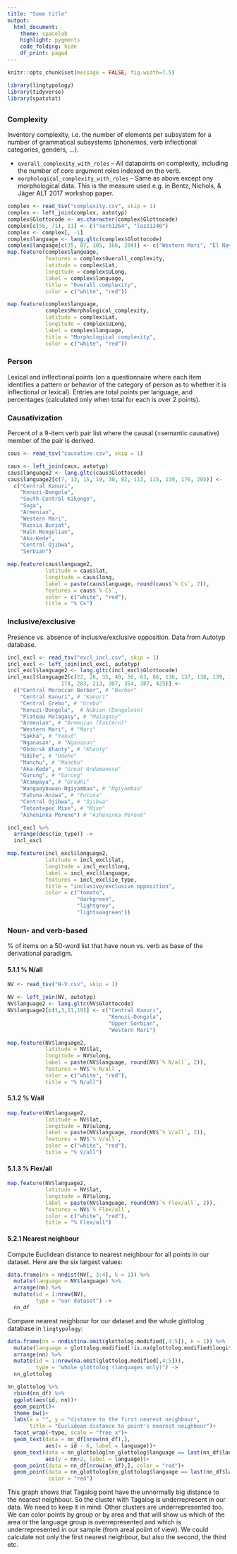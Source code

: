 ```yaml
---
title: "Some title"
output:
  html_document:
    theme: spacelab
    highlight: pygments
    code_folding: hide
    df_print: paged
---
```


```r
knitr::opts_chunk$set(message = FALSE, fig.width=7.5)
```

```r
library(lingtypology)
library(tidyverse)
library(spatstat)
```


## {.tabset .tabset-fade .tabset-pills}
### Complexity
Inventory complexity, i.e. the number of elements per subsystem for a number of grammatical subsystems (phonemes, verb inflectional categories, genders, …).

* `overall_complexity_with_roles` -- All datapoints on complexity, including the number of core argument roles indexed on the verb.
* `morphological_complexity_with_roles` -- Same as above except ony morphological data.  This is the measure used e.g. in Bentz, Nichols, & Jäger ALT 2017 workshop paper.

```r
complex <- read_tsv("complexity.csv", skip = 1)
complex <- left_join(complex, autotyp)
complex$Glottocode <- as.character(complex$Glottocode)
complex[c(56, 71), 11] <- c("serb1264", "lazz1240")
complex <- complex[, -1]
complex$language <- lang.gltc(complex$Glottocode)
complex$language[c(35, 87, 105, 166, 204)] <- c("Western Mari", "El Nayar Cora", "Armenian", "Wangaaybuwan-Ngiyambaa", "Kenuzi-Dongola")
map.feature(complex$language,
            features = complex$Overall_complexity,
            latitude = complex$Lat,
            longitude = complex$ULong,
            label = complex$language,
            title = "Overall complexity",
            color = c("white", "red"))

map.feature(complex$language,
            complex$Morphological_complexity,
            latitude = complex$Lat,
            longitude = complex$ULong,
            label = complex$language,
            title = "Morphological complexity", 
            color = c("white", "red"))
```



### Person
Lexical and inflectional points (on a questionnaire where each item identifies a pattern or behavior of the category of person as to whether it is inflectional or lexical). Entries are total points per language, and percentages (calculated only when total for each is over 2 points). 

### Causativization
Percent of a 9-item verb pair list where the causal (=semantic causative) member of the pair is derived.
```r
caus <- read_tsv("causative.csv", skip = 1)

caus <- left_join(caus, autotyp)
caus$language2 <- lang.gltc(caus$Glottocode)
caus$language2[c(7, 13, 15, 19, 30, 82, 113, 115, 139, 176, 205)] <-
  c("Central Kanuri",
    "Kenuzi-Dongola",
    "South-Central Kikongo",
    "Soga",
    "Armenian",
    "Western Mari",
    "Russia Buriat",
    "Halh Mongolian",
    "Aka-Kede",
    "Central Ojibwa",
    "Serbian")

map.feature(caus$language2,
            latitude = caus$lat,
            longitude = caus$long,
            label = paste(caus$language, round(caus$`% Cs`, 2)),
            features = caus$`% Cs`,
            color = c("white", "red"),
            title = "% Cs")
```

### Inclusive/exclusive
Presence vs. absence of inclusive/exclusive opposition.  Data from Autotyp database.
```r
incl_excl <- read_tsv("excl_incl.csv", skip = 1)
incl_excl <- left_join(incl_excl, autotyp)
incl_excl$language2 <- lang.gltc(incl_excl$Glottocode)
incl_excl$language2[c(22, 26, 35, 40, 56, 63, 86, 136, 137, 138, 139, 144, 151,
                 174, 203, 213, 307, 354, 387, 425)] <-
  c("Central Moroccan Berber", # "Berber"
    "Central Kanuri", # "Kanuri"
    "Central Grebo", # "Grebo"
    "Kenuzi-Dongola",  # Nubian (Dongolese)
    "Plateau Malagasy", # "Malagasy"
    "Armenian", # "Armenian (Eastern)"
    "Western Mari", # "Mari"
    "Sakha", # "Yakut"
    "Nganasan", # "Nganasan"
    "Obdorsk Khanty", # "Khanty"
    "Udihe", # "Udehe"
    "Manchu", # "Manchu"
    "Aka-Kede", # "Great Andamanese"
    "Gurung", # "Gurung"
    "Atampaya", # "Uradhi"
    "Wangaaybuwan-Ngiyambaa", # "Ngiyambaa"
    "Futuna-Aniwa", # "Futuna"
    "Central Ojibwa", # "Ojibwa"
    "Totontepec Mixe", # "Mixe"
    "Asheninka Perene") # "Ashéninka Perené"

incl_excl %>% 
  arrange(desc(ie_type)) ->
  incl_excl

map.feature(incl_excl$language2,
            latitude = incl_excl$lat,
            longitude = incl_excl$long,
            label = incl_excl$language,
            features = incl_excl$ie_type,
            title = "inclusive/exclusive opposition",
            color = c("tomato",
                      "darkgreen",
                      "lightgrey",
                      "lightseagreen"))
```

### Noun- and verb-based
% of items on a 50-word list that have noun vs. verb as base of the derivational paradigm.

#### 5.1.1 % N/all
```r
NV <- read_tsv("N-V.csv", skip = 1)

NV <- left_join(NV, autotyp)
NV$language2 <- lang.gltc(NV$Glottocode)
NV$language2[c(1,3,11,19)] <- c("Central Kanuri",
                                "Kenuzi-Dongola",
                                "Upper Sorbian",
                                "Western Mari")

map.feature(NV$language2,
            latitude = NV$lat,
            longitude = NV$ulong,
            label = paste(NV$language, round(NV$`% N/all`, 2)),
            features = NV$`% N/all`,
            color = c("white", "red"),
            title = "% N/all")
```

#### 5.1.2 % V/all
```r
map.feature(NV$language2,
            latitude = NV$lat,
            longitude = NV$ulong,
            label = paste(NV$language, round(NV$`% V/all`, 2)),
            features = NV$`% V/all`,
            color = c("white", "red"),
            title = "% V/all")
```

#### 5.1.3 % Flex/all
```r
map.feature(NV$language2,
            latitude = NV$lat,
            longitude = NV$ulong,
            label = paste(NV$language, round(NV$`% Flex/all`, 2)),
            features = NV$`% Flex/all`,
            color = c("white", "red"),
            title = "% Flex/all")
```

#### 5.2.1 Nearest neighbour

Compute Euclidean distance to nearest neighbour for all points in our dataset. Here are the six largest values:
```r
data.frame(nn = nndist(NV[, 3:4], k = 1)) %>%
  mutate(language = NV$language) %>% 
  arrange(nn) %>% 
  mutate(id = 1:nrow(NV),
         type = "our dataset") ->
  nn_df
```

Compare nearest neighbour for our dataset and the whole glottolog database in `lingtypology`:
```r
data.frame(nn = nndist(na.omit(glottolog.modified[,4:5]), k = 1)) %>%
  mutate(language = glottolog.modified[!is.na(glottolog.modified$longitude),]$language) %>% 
  arrange(nn) %>% 
  mutate(id = 1:nrow(na.omit(glottolog.modified[,4:5])),
         type = "whole glottolog (languages only)") ->
  nn_glottolog

nn_glottolog %>% 
  rbind(nn_df) %>% 
  ggplot(aes(id, nn))+
  geom_point()+
  theme_bw()+
  labs(x = "", y = "distance to the first nearest neighbour",
       title = "Euclidean distance to point's nearest neighbour")+
  facet_wrap(~type, scale = "free_x")+
  geom_text(data = nn_df[nrow(nn_df),],
            aes(x = id - 6, label = language))+
  geom_text(data = nn_glottolog[nn_glottolog$language == last(nn_df$language),],
            aes(y = nn+2, label = language))+
  geom_point(data = nn_df[nrow(nn_df),], color = "red")+
  geom_point(data = nn_glottolog[nn_glottolog$language == last(nn_df$language),],
             color = "red")
```

This graph shows that Tagalog point have the unnormally big distance to the nearest neighbour. So the cluster with Tagalog is underrepresent in our data. We need to keep it in mind. Other clusters are underrepresented too. We can color points by group or by area and that will show us which of the area or the language group is overrepresented and which is underrepresented in our sample (from areal poiint of view). We could calculate not only the first nearest neighbour, but also the second, the third etc.